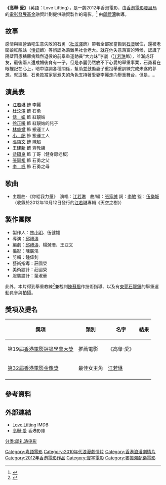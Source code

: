 {{noteta
|G1=Movie
|G2=Show
|T=zh-cn:高举爱情; zh-hk:高舉·愛;
|1=zh-cn:高举爱情; zh-hk:高舉·愛;
}}
{{Infobox Film
| name           = 高舉·愛
| original_name  = '' Love Lifting''
| image          = Love Lifting.jpg
| image_size     = 
| caption        = 
| director       = [[邱禮濤|邱禮濤]]
| producer       =  [[林小明|林小明]]、伍健雄
| writer         =  [[邱禮濤|邱禮濤]]、 楊漪珊 、 王亞文
| narrator       = 
| starring       = [[江若琳|江若琳]]、[[杜汶澤|杜汶澤]]、[[恬妞|恬妞]]
| music          = 
| maintheme      = 《你給我力量》　演唱：[[江若琳|江若琳]]
| cinematography = 陳廣鴻
| editing        = 鍾偉釗
| studio         = 本地制作有限公司
| distributor    = [[寰宇娱乐|寰宇娱乐]]有限公司出品
| released       = {{flagicon|PRC}} 2012年3月8日<br/>{{flagicon|Hong Kong}} 2012年3月22日
| runtime        =  92分鐘
| country        = {{HK}}
| language       = [[粵語|粵語]]
| budget         = 
| gross          = 
| website        = 
| amg_id         = 
| imdb_id        = 2225608
| cn_name        = 高举爱情
| hk_name        = 高舉·愛
}}
'''《高舉·愛》'''（英語：Love Lifting），是一齣2012年香港電影，由[[香港電影發展局|香港電影發展局]]的[[電影發展基金|電影發展基金]]融資計劃提供融資製作的電影。<ref>{{Cite web |url=http://www.fdc.gov.hk/tc/press/press_20120315.htm |title=香港電影發展局2012年3月15日新聞公報 |accessdate=2013年3月26日 |archive-date=2014年9月14日 |archive-url=https://web.archive.org/web/20140914024114/http://www.fdc.gov.hk/tc/press/press_20120315.htm |dead-url=no }}</ref> 由[[邱禮濤|邱禮濤]]執導。

== 故事 ==

感情與經營酒吧生意失敗的石勇（[[杜汶澤|杜汶澤]]飾）帶著全部家當搬到[[石澳|石澳]]居住，還被老闆娘紅靚姑（[[恬妞|恬妞]]飾）等誤認為落難黑社會老大。就在他失意落寞的時候，認識了隔壁因患糖尿病黯然退役的前舉重運動員“大力妹”李麗（[[江若琳|江若琳]]飾），並漸成好友，最後兩人還成婚後育有一子。但是李麗仍然放不下心愛的舉重事業，石勇看在眼裡記在心上，暗中協調各種關係，幫助並鼓勵妻子重投舉重訓練完成未遂的夢想。就這樣，石勇擔當家庭煮夫的角色支持著愛妻李麗走向舉重舞台，但是……

== 演員表 ==
*[[江若琳|江若琳]] 飾 李麗
*[[杜汶澤|杜汶澤]] 飾 石勇
*[[恬妞|恬　妞]] 飾 紅靚姑
*[[徐正曦|徐正曦]] 飾 紅靚姑的兒子
*[[林盛斌|林盛斌]] 飾 搬運工人
*[[小肥|小　肥]] 飾 搬運工人
*[[張頌文|張頌文]] 飾 陳超
*[[王建新_(1970年)|王建新]] 飾 齊教練
*[[恭碩良|恭碩良]] 飾 丁哥（健身房老板）
*[[張同祖|張同祖]] 飾 石勇之父
*[[李楓_(演員)|李　楓]] 飾 石勇之母

== 歌曲 ==
* 主题曲-《你給我力量》　演唱：[[江若琳|江若琳]]　曲/編：[[張家誠|張家誠]] 詞：[[李敏|李敏]] 監：[[伍樂城|伍樂城]]（收錄於2012年10月12日發行的[[江若琳|江若琳]]專輯《天空之樹》）

== 製作團隊 ==
* 製作人：[[林小明|林小明]]、伍健雄
* 導演：[[邱禮濤|邱禮濤]]
* 編劇：[[邱禮濤|邱禮濤]]、楊漪珊、王亞文
* 攝影：陳廣鴻
* 剪輯：鍾偉釗
* 藝術指導：莊國榮
* 美術設計：莊國榮
* 服裝設計：葉淑華

此外，本片得到舉重教練<ref>{{cite web |url=http://www.zigui.org/article.php?id=244085 |title=【风云参赛】注目奥运 |work=子归原创文学网 |date=2008-08-11 |accessdate=2016-07-24 |language=zh-hans |archive-url=https://web.archive.org/web/20160817185742/http://www.zigui.org/article.php?id=244085 |archive-date=2016-08-17 |dead-url=yes }}</ref>兼裁判[[陳蘇眉|陳蘇眉]]作技術指導、以及有[[東莞|東莞]][[石龍鎮_(東莞市)|石龍鎮]]的舉重運動員參與拍攝。

== 獎項及提名 ==

{| class="wikitable" style="font-size: 100%;"
|-
! 獎項
! 類別
! 名字
! 結果
|-
| rowspan="1"|第19屆[[香港電影評論學會大獎|香港電影評論學會大獎]] 
| 推薦電影
|《高舉·愛》
| {{won}}
|-
| rowspan="1"|[[第32屆香港電影金像獎|第32屆香港電影金像獎]]
| 最佳女主角
|[[江若琳|江若琳]]
| {{nom}}
|-
|}

==參考資料==
{{reflist}}

== 外部連結 ==
*[http://www.imdb.com/title/tt2225608/ Love Lifting] {{Wayback|url=http://www.imdb.com/title/tt2225608/ |date=20160402101600 }} IMDB
*[http://hkmdb.com/db/movies/view.mhtml?id=15059&display_set=eng 高舉‧愛] {{Wayback|url=http://hkmdb.com/db/movies/view.mhtml?id=15059&display_set=eng |date=20130209183150 }} 香港影庫

{{邱禮濤}}

[[Category:粤語電影|Category:粤語電影]]
[[Category:2010年代浪漫劇情片|Category:2010年代浪漫劇情片]]
[[Category:香港浪漫劇情片|Category:香港浪漫劇情片]]
[[Category:2012年香港電影作品|Category:2012年香港電影作品]]
[[Category:寰宇電影|Category:寰宇電影]]
[[分类:邱礼涛电影|分类:邱礼涛电影]]
[[Category:麥振鴻配樂電影|Category:麥振鴻配樂電影]]